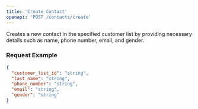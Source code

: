 ```yaml
---
title: 'Create Contact'
openapi: 'POST /contacts/create'
---
```


Creates a new contact in the specified customer list by providing necessary details such as name, phone number, email, and gender.

### Request Example

```json
{
  "customer_list_id": "string",
  "last_name": "string",
  "phone_number": "string",
  "email": "string",
  "gender": "string"
}